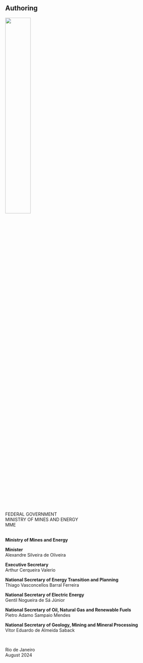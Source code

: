 
:::{.nao-mostrar}
# Authoring {.unnumbered}
:::

![](img/governo_federal.png){fig-align="center" width=40%}

:::{.centro}
FEDERAL GOVERNMENT \
MINISTRY OF MINES AND ENERGY \
MME

\
**Ministry of Mines and Energy**

**Minister** \
Alexandre Silveira de Oliveira

**Executive Secretary** \
Arthur Cerqueira Valerio

**National Secretary of Energy Transition and Planning** \
Thiago Vasconcellos Barral Ferreira

**National Secretary of Electric Energy** \
Gentil Nogueira de Sá Júnior

**National Secretary of Oil, Natural Gas and Renewable Fuels** \
Pietro Adamo Sampaio Mendes

**National Secretary of Geology, Mining and Mineral Processing** \
Vitor Eduardo de Almeida Saback

\

Rio de Janeiro \
August 2024
:::

